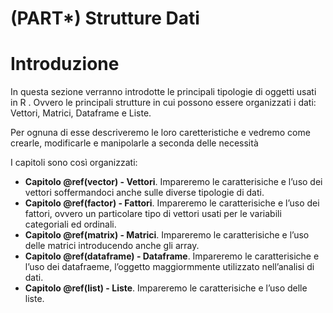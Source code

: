 # (PART\*) Strutture Dati {-}

# Introduzione {#second-section -}

In questa sezione verranno introdotte le principali tipologie di oggetti usati in R . Ovvero le principali strutture in cui possono essere organizzati i dati: Vettori, Matrici, Dataframe e Liste.

Per ognuna di esse descriveremo le loro caretteristiche e vedremo come crearle, modificarle e manipolarle a seconda delle necessità

I capitoli sono così organizzati:

- **Capitolo \@ref(vector) - Vettori**. Impareremo le caratterisiche e l'uso dei vettori soffermandoci anche sulle diverse tipologie di dati.
- **Capitolo \@ref(factor) - Fattori**. Impareremo le caratterisiche e l'uso dei fattori, ovvero un particolare tipo di vettori usati per le variabili categoriali ed ordinali.
- **Capitolo \@ref(matrix) - Matrici**. Impareremo le caratterisiche e l'uso delle matrici introducendo anche gli array.
- **Capitolo \@ref(dataframe) - Dataframe**. Impareremo le caratterisiche e l'uso dei datafraeme, l'oggetto maggiormmente utilizzato nell'analisi di dati.
- **Capitolo \@ref(list) - Liste**. Impareremo le caratterisiche e l'uso delle liste.
